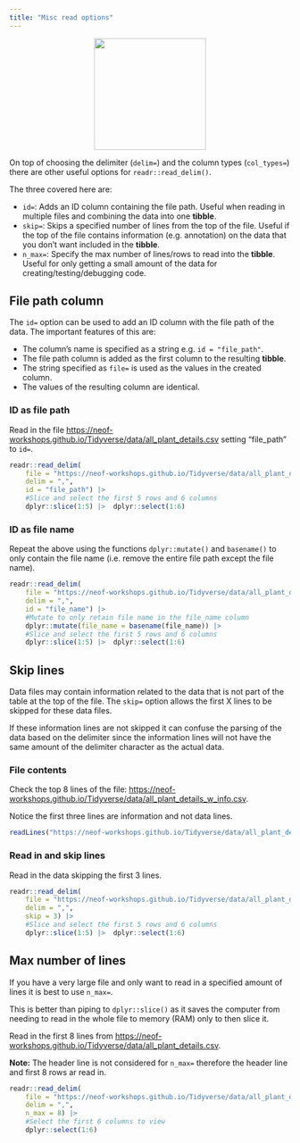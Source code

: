 ```yaml
---
title: "Misc read options"
---
```


<center>
![](images/readr_misc_options.png){style="width:200px"}
</center>

On top of choosing the delimiter (`delim=`) and the column types (`col_types=`) there are other useful options for `readr::read_delim()`.

The three covered here are:

- `id=`: Adds an ID column containing the file path. Useful when reading in multiple files and combining the data into one __tibble__.
- `skip=`: Skips a specified number of lines from the top of the file. Useful if the top of the file contains information (e.g. annotation) on the data that you don't want included in the __tibble__.
- `n_max=`: Specify the max number of lines/rows to read into the __tibble__. Useful for only getting a small amount of the data for creating/testing/debugging code.

## File path column

The `id=` option can be used to add an ID column with the file path of the data. The important features of this are:

- The column's name is specified as a string e.g. `id = "file_path"`.
- The file path column is added as the first column to the resulting __tibble__.
- The string specified as `file=` is used as the values in the created column.
- The values of the resulting column are identical.

### ID as file path

Read in the file [https://neof-workshops.github.io/Tidyverse/data/all_plant_details.csv](https://neof-workshops.github.io/Tidyverse/data/all_plant_details.csv) setting "file_path" to `id=`.

```r
readr::read_delim(
    file = "https://neof-workshops.github.io/Tidyverse/data/all_plant_details.csv",
    delim = ",",
    id = "file_path") |>
    #Slice and select the first 5 rows and 6 columns
    dplyr::slice(1:5) |>  dplyr::select(1:6)
```

### ID as file name

Repeat the above using the functions `dplyr::mutate()` and `basename()` to only contain the file name (i.e. remove the entire file path except the file name).

```r
readr::read_delim(
    file = "https://neof-workshops.github.io/Tidyverse/data/all_plant_details.csv",
    delim = ",",
    id = "file_name") |>
    #Mutate to only retain file name in the file_name column
    dplyr::mutate(file_name = basename(file_name)) |>
    #Slice and select the first 5 rows and 6 columns
    dplyr::slice(1:5) |>  dplyr::select(1:6)
```

## Skip lines

Data files may contain information related to the data that is not part of the table at the top of the file. 
The `skip=` option allows the first X lines to be skipped for these data files.

If these information lines are not skipped it can confuse the parsing of the data based on the delimiter since the information lines will not have the same amount of the delimiter character as the actual data.

### File contents

Check the top 8 lines of the file: [https://neof-workshops.github.io/Tidyverse/data/all_plant_details_w_info.csv](https://neof-workshops.github.io/Tidyverse/data/all_plant_details_w_info.csv).

Notice the first three lines are information and not data lines.

```r
readLines("https://neof-workshops.github.io/Tidyverse/data/all_plant_details_w_info.csv", n=8)
```

### Read in and skip lines

Read in the data skipping the first 3 lines.

```r
readr::read_delim(
    file = "https://neof-workshops.github.io/Tidyverse/data/all_plant_details_w_info.csv",
    delim = ",",
    skip = 3) |>
    #Slice and select the first 5 rows and 6 columns
    dplyr::slice(1:5) |>  dplyr::select(1:6)
```

## Max number of lines

If you have a very large file and only want to read in a specified amount of lines it is best to use `n_max=`.

This is better than piping to `dplyr::slice()` as it saves the computer from needing to read in the whole file to memory (RAM) only to then slice it.

Read in the first 8 lines from [https://neof-workshops.github.io/Tidyverse/data/all_plant_details.csv](https://neof-workshops.github.io/Tidyverse/data/all_plant_details.csv).

__Note:__ The header line is not considered for `n_max=` therefore the header line and first 8 rows ar read in.

```r
readr::read_delim(
    file = "https://neof-workshops.github.io/Tidyverse/data/all_plant_details.csv",
    delim = ",",
    n_max = 8) |>
    #Select the first 6 columns to view
    dplyr::select(1:6)
```